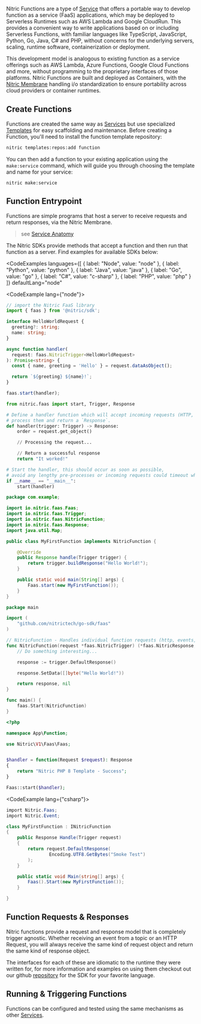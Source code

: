 Nitric Functions are a type of [Service](./overview) that offers a portable way to develop function as a service (FaaS) applications, which may be deployed to Serverless Runtimes such as AWS Lambda and Google CloudRun. This provides a convenient way to write applications based on or including Serverless Functions, with familiar languages like TypeScript, JavaScript, Python, Go, Java, C# and PHP, without concerns for the underlying servers, scaling, runtime software, containerization or deployment.

This development model is analogous to existing function as a service offerings such as AWS Lambda, Azure Functions, Google Cloud Functions and more, without programming to the proprietary interfaces of those platforms. Nitric Functions are built and deployed as Containers, with the [Nitric Membrane](./nitric-membrane) handling i/o standardization to ensure portability across cloud providers or container runtimes.

## Create Functions

Functions are created the same way as [Services](./overview) but use specialized [Templates](./services-templates) for easy scaffolding and maintenance. Before creating a Function, you'll need to install the function template repository:

```bash
nitric templates:repos:add function
```

You can then add a function to your existing application using the `make:service` command, which will guide you through choosing the template and name for your service:

```
nitric make:service
```

## Function Entrypoint

Functions are simple programs that host a server to receive requests and return responses, via the Nitric Membrane.

> see [Service Anatomy](./services#service-anatomy)

The Nitric SDKs provide methods that accept a function and then run that function as a server. Find examples for available SDKs below:

<CodeExamples
	languages={[
	{
		label: "Node",
		value: "node"
	},
	{
		label: "Python",
		value: "python"
	},
	{
		label: "Java",
		value: "java"
	},
	{
		label: "Go",
		value: "go"
	},
	{
		label: "C#",
		value: "c-sharp"
	},
	{
		label: "PHP",
		value: "php"
	}
	]}
	defaultLang="node"
>
<CodeExample lang={"node"}>

```typescript
// import the Nitric FaaS library
import { faas } from '@nitric/sdk';

interface HelloWorldRequest {
  greeting?: string;
  name: string;
}

async function handler(
  request: faas.NitricTrigger<HelloWorldRequest>
): Promise<string> {
  const { name, greeting = 'Hello' } = request.dataAsObject();

  return `${greeting} ${name}!`;
}

faas.start(handler);
```

</CodeExample>
<CodeExample lang="python">

```python
from nitric.faas import start, Trigger, Response

# Define a handler function which will accept incoming requests (HTTP, Events, etc.)
# process them and return a `Response`.
def handler(trigger: Trigger) -> Response:
    order = request.get_object()

	// Processing the request...

	// Return a successful response
    return "It worked!"

# Start the handler, this should occur as soon as possible,
# avoid any lengthy pre-processes or incoming requests could timeout while waiting.
if __name__ == "__main__":
    start(handler)
```

</CodeExample>

<CodeExample lang="java">

```java
package com.example;

import io.nitric.faas.Faas;
import io.nitric.faas.Trigger;
import io.nitric.faas.NitricFunction;
import io.nitric.faas.Response;
import java.util.Map;

public class MyFirstFunction implements NitricFunction {

	@Override
	public Response handle(Trigger trigger) {
		return trigger.buildResponse("Hello World!");
	}

	public static void main(String[] args) {
		Faas.start(new MyFirstFunction());
	}
}
```

</CodeExample>

<CodeExample lang="go">

```go
package main

import (
	"github.com/nitrictech/go-sdk/faas"
)

// NitricFunction - Handles individual function requests (http, events, etc.)
func NitricFunction(request *faas.NitricTrigger) (*faas.NitricResponse, error) {
	// Do something interesting...

	response := trigger.DefaultResponse()

	response.SetData([]byte("Hello World!"))

	return response, nil
}

func main() {
	faas.Start(NitricFunction)
}
```

</CodeExample>

<CodeExample lang="php">

```php
<?php

namespace App\Function;

use Nitric\V1\Faas\Faas;


$handler = function(Request $request): Response
{
	return "Nitric PHP 8 Template - Success";
}

Faas::start($handler);
```

</CodeExample>

<CodeExample lang={"csharp"}>

```csharp
import Nitric.Faas;
import Nitric.Event;

class MyFirstFunction : INitricFunction
{
	public Response Handle(Trigger request)
	{
		return request.DefaultResponse(
				Encoding.UTF8.GetBytes("Smoke Test")
		);
	}

	public static void Main(string[] args) {
		Faas().Start(new MyFirstFunction());
	}

}
```

</CodeExample>

</CodeExamples>

## Function Requests & Responses

Nitric functions provide a request and response model that is completely trigger agnostic. Whether receiving an event from a topic or an HTTP Request, you will always receive the same kind of request object and return the same kind of response object.

The interfaces for each of these are idiomatic to the runtime they were written for, for more information and examples on using them
checkout out our github [repository](https://github.com/nitrictech) for the SDK for your favorite language.

## Running & Triggering Functions

Functions can be configured and tested using the same mechanisms as other [Services](./services#running-services).
